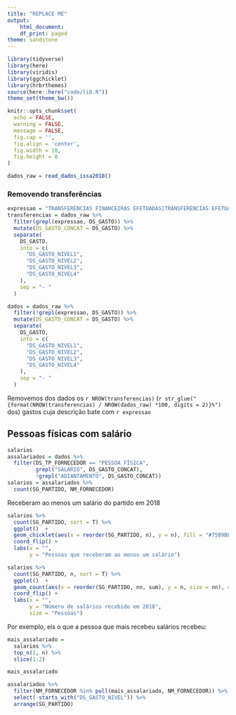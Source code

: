 ```yaml
---
title: "REPLACE ME"
output:
    html_document:
    df_print: paged
theme: sandstone
---
```


```r
library(tidyverse)
library(here)
library(viridis)
library(ggchicklet)
library(hrbrthemes)
source(here::here("code/lib.R"))
theme_set(theme_bw())

knitr::opts_chunk$set(
  echo = FALSE,
  warning = FALSE,
  message = FALSE,
  fig.cap = '',
  fig.align = 'center',
  fig.width = 10,
  fig.height = 8
)
```

```r
dados_raw = read_dados_issa2018()
```

### Removendo transferências

```r
expressao = "TRANSFERÊNCIAS FINANCEIRAS EFETUADAS|TRANSFERÊNCIAS EFETUADAS"
transferencias = dados_raw %>% 
  filter(grepl(expressao, DS_GASTO)) %>% 
  mutate(DS_GASTO_CONCAT = DS_GASTO) %>%
  separate(
    DS_GASTO,
    into = c(
      "DS_GASTO_NIVEL1",
      "DS_GASTO_NIVEL2",
      "DS_GASTO_NIVEL3",
      "DS_GASTO_NIVEL4"
    ),
    sep = "- "
  )

dados = dados_raw %>% 
  filter(!grepl(expressao, DS_GASTO)) %>% 
  mutate(DS_GASTO_CONCAT = DS_GASTO) %>%
  separate(
    DS_GASTO,
    into = c(
      "DS_GASTO_NIVEL1",
      "DS_GASTO_NIVEL2",
      "DS_GASTO_NIVEL3",
      "DS_GASTO_NIVEL4"
    ),
    sep = "- "
  )
```

Removemos dos dados os `r NROW(transferencias)` (`r str_glue("{format(NROW(transferencias) / NROW(dados_raw) *100, digits = 2)}%")` dos) gastos cuja descrição bate com `r expressao`

## Pessoas físicas com salário

```r
salarios
assalariados = dados %>%
  filter(DS_TP_FORNECEDOR == "PESSOA FÍSICA",
         grepl("SALÁRIO", DS_GASTO_CONCAT), 
         !grepl("ADIANTAMENTO", DS_GASTO_CONCAT)) 
salarios = assalariados %>%
  count(SG_PARTIDO, NM_FORNECEDOR)
```

Receberam ao menos um salário do partido em 2018

```r
salarios %>% 
  count(SG_PARTIDO, sort = T) %>% 
  ggplot()  + 
  geom_chicklet(aes(x = reorder(SG_PARTIDO, n), y = n), fill = "#75B9BE") + 
  coord_flip() + 
  labs(x = "", 
       y = "Pessoas que receberam ao menos um salário")
```

```r
salarios %>% 
  count(SG_PARTIDO, n, sort = T) %>% 
  ggplot()  + 
  geom_count(aes(x = reorder(SG_PARTIDO, nn, sum), y = n, size = nn), color = "#645244", alpha = .7) + 
  coord_flip() + 
  labs(x = "", 
       y = "Número de salários recebido em 2018", 
       size = "Pessoas")
```

Por exemplo, eis o que a pessoa que mais recebeu salários recebeu:

```r
mais_assalariado = 
  salarios %>% 
  top_n(2, n) %>% 
  slice(1:2)

mais_assalariado
```

```r
assalariados %>% 
  filter(NM_FORNECEDOR %in% pull(mais_assalariado, NM_FORNECEDOR)) %>% 
  select(-starts_with("DS_GASTO_NIVEL")) %>% 
  arrange(SG_PARTIDO)
```


## 